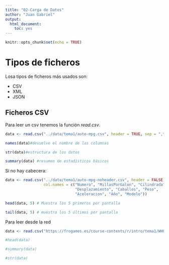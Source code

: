 ```yaml
---
title: "02-Carga de Datos"
author: "Juan Gabriel"
output: 
  html_document: 
    toc: yes
---
```


```r
knitr::opts_chunk$set(echo = TRUE)
```

# Tipos de ficheros 
Losa tipos de ficheros más usados son: 

- CSV
- XML
- JSON 

## Ficheros CSV
Para leer un csv tenemos la función *read.csv*.

```r
data <- read.csv("../data/tema1/auto-mpg.csv", header = TRUE, sep = ",")

names(data)#devuelve el nombre de las columnas

str(data)#estructura de los datos

summary(data) #resumen de estadísticos básicos
```

Si no hay cabecera:
```r
data <- read.csv("../data/tema1/auto-mpg-noheader.csv", header = FALSE, sep =",",
                 col.names = c("Numero", "MillasPorGalon", "Cilindrada", 
                               "Desplazamiento", "Caballos", "Peso", 
                               "Aceleracion", "Año", "Modelo"))

head(data, 5) # Muestra los 5 primeros por pantalla

tail(data, 5) # muestra los 5 últimos por pantalla
```


Para leer desde la red
```r
data <- read.csv("https://frogames.es/course-contents/r/intro/tema1/WHO.csv")

#head(data)

#summary(data)

#str(data)
```

